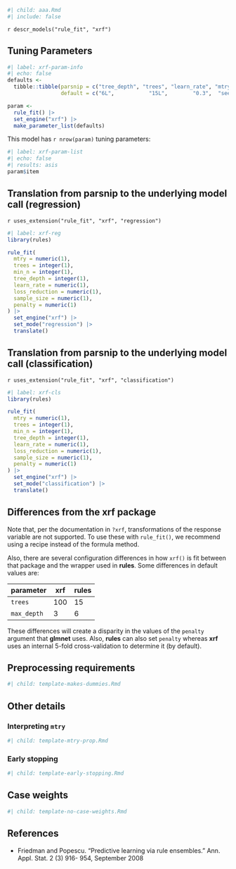 ```r
#| child: aaa.Rmd
#| include: false
```

`r descr_models("rule_fit", "xrf")`

## Tuning Parameters

```r
#| label: xrf-param-info
#| echo: false
defaults <- 
  tibble::tibble(parsnip = c("tree_depth", "trees", "learn_rate", "mtry",       "min_n", "loss_reduction", "sample_size", "stop_iter", "penalty"),
                 default = c("6L",           "15L",        "0.3",  "see below", "1L",    "0.0",            "1.0",         "Inf",       "0.1"))

param <-
  rule_fit() |> 
  set_engine("xrf") |> 
  make_parameter_list(defaults)
```

This model has `r nrow(param)` tuning parameters:

```r
#| label: xrf-param-list
#| echo: false
#| results: asis
param$item
```


## Translation from parsnip to the underlying model call  (regression)

`r uses_extension("rule_fit", "xrf", "regression")`

```r
#| label: xrf-reg
library(rules)

rule_fit(
  mtry = numeric(1),
  trees = integer(1),
  min_n = integer(1),
  tree_depth = integer(1),
  learn_rate = numeric(1),
  loss_reduction = numeric(1),
  sample_size = numeric(1),
  penalty = numeric(1)
) |>
  set_engine("xrf") |>
  set_mode("regression") |>
  translate()
```

## Translation from parsnip to the underlying model call  (classification)

`r uses_extension("rule_fit", "xrf", "classification")`


```r
#| label: xrf-cls
library(rules)

rule_fit(
  mtry = numeric(1),
  trees = integer(1),
  min_n = integer(1),
  tree_depth = integer(1),
  learn_rate = numeric(1),
  loss_reduction = numeric(1),
  sample_size = numeric(1),
  penalty = numeric(1)
) |>
  set_engine("xrf") |>
  set_mode("classification") |>
  translate()
```

## Differences from the xrf package

Note that, per the documentation in `?xrf`, transformations of the response variable are not supported. To
use these with `rule_fit()`, we recommend using a recipe instead of the formula method.

Also, there are several configuration differences in how `xrf()` is fit between that package and the wrapper used in **rules**. Some differences in default values are:

| parameter  | **xrf** | **rules** |
|------------|---------|-----------|
| `trees`    |  100    | 15        |
|`max_depth` | 3       | 6         |


These differences will create a disparity in the values of the `penalty` argument that **glmnet** uses. Also, **rules** can also set `penalty` whereas **xrf** uses an internal 5-fold cross-validation to determine it (by default).

## Preprocessing requirements

```r
#| child: template-makes-dummies.Rmd
```

## Other details

### Interpreting `mtry`

```r
#| child: template-mtry-prop.Rmd
```

### Early stopping

```r
#| child: template-early-stopping.Rmd
```

## Case weights

```r
#| child: template-no-case-weights.Rmd
```

## References

 - Friedman and Popescu. "Predictive learning via rule ensembles." Ann. Appl. Stat. 2 (3) 916- 954, September 2008

